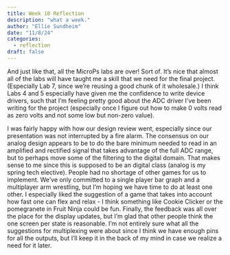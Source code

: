 ```yaml
---
title: Week 10 Reflection
description: "what a week."
author: "Ellie Sundheim"
date: "11/8/24"
categories:
  - reflection
draft: false
---
```

And just like that, all the MicroPs labs are over! Sort of. It's nice that almost all of the labs will have taught me a skill that we need for the final project. (Especially Lab 7, since we're reusing a good chunk of it wholesale.) I think Labs 4 and 5 especially have given me the confidence to write device drivers, such that I'm feeling pretty good about the ADC driver I've been writing for the project (especially once I figure out how to make 0 volts read as zero volts and not some low but non-zero value).\

I was fairly happy with how our design review went, especially since our presentation was not interrupted by a fire alarm. The consensus on our analog design appears to be to do the bare minimum needed to read in an amplified and rectified signal that takes advantage of the full ADC range, but to perhaps move some of the filtering to the digital domain. That makes sense to me since this is supposed to be an digital class (analog is my spring tech elective). People had no shortage of other games for us to implement. We've only committed to a single player bar graph and a multiplayer arm wrestling, but I'm hoping we have time to do at least one other. I especially liked the suggestion of a game that takes into account how fast one can flex and relax - I think something like Cookie Clicker or the pomegranete in Fruit Ninja could be fun. Finally, the feedback was all over the place for the display updates, but I'm glad that other people think the one screen per state is reasonable. I'm not entirely sure what all the suggestions for multiplexing were about since I think we have enough pins for all the outputs, but I'll keep it in the back of my mind in case we realize a need for it later.\
